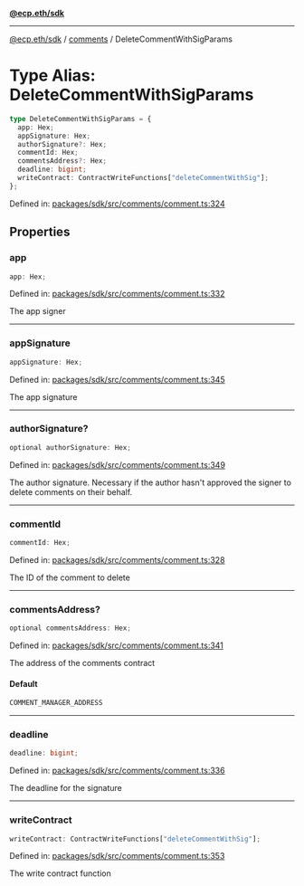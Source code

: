 [**@ecp.eth/sdk**](../../index.mdx)

***

[@ecp.eth/sdk](/sdk-reference/index.mdx) / [comments](/sdk-reference/comments/index.mdx) / DeleteCommentWithSigParams

# Type Alias: DeleteCommentWithSigParams

```ts
type DeleteCommentWithSigParams = {
  app: Hex;
  appSignature: Hex;
  authorSignature?: Hex;
  commentId: Hex;
  commentsAddress?: Hex;
  deadline: bigint;
  writeContract: ContractWriteFunctions["deleteCommentWithSig"];
};
```

Defined in: [packages/sdk/src/comments/comment.ts:324](https://github.com/ecp-eth/comments-monorepo/blob/main/packages/sdk/src/comments/comment.ts#L324)

## Properties

### app

```ts
app: Hex;
```

Defined in: [packages/sdk/src/comments/comment.ts:332](https://github.com/ecp-eth/comments-monorepo/blob/main/packages/sdk/src/comments/comment.ts#L332)

The app signer

***

### appSignature

```ts
appSignature: Hex;
```

Defined in: [packages/sdk/src/comments/comment.ts:345](https://github.com/ecp-eth/comments-monorepo/blob/main/packages/sdk/src/comments/comment.ts#L345)

The app signature

***

### authorSignature?

```ts
optional authorSignature: Hex;
```

Defined in: [packages/sdk/src/comments/comment.ts:349](https://github.com/ecp-eth/comments-monorepo/blob/main/packages/sdk/src/comments/comment.ts#L349)

The author signature. Necessary if the author hasn't approved the signer to delete comments on their behalf.

***

### commentId

```ts
commentId: Hex;
```

Defined in: [packages/sdk/src/comments/comment.ts:328](https://github.com/ecp-eth/comments-monorepo/blob/main/packages/sdk/src/comments/comment.ts#L328)

The ID of the comment to delete

***

### commentsAddress?

```ts
optional commentsAddress: Hex;
```

Defined in: [packages/sdk/src/comments/comment.ts:341](https://github.com/ecp-eth/comments-monorepo/blob/main/packages/sdk/src/comments/comment.ts#L341)

The address of the comments contract

#### Default

```ts
COMMENT_MANAGER_ADDRESS
```

***

### deadline

```ts
deadline: bigint;
```

Defined in: [packages/sdk/src/comments/comment.ts:336](https://github.com/ecp-eth/comments-monorepo/blob/main/packages/sdk/src/comments/comment.ts#L336)

The deadline for the signature

***

### writeContract

```ts
writeContract: ContractWriteFunctions["deleteCommentWithSig"];
```

Defined in: [packages/sdk/src/comments/comment.ts:353](https://github.com/ecp-eth/comments-monorepo/blob/main/packages/sdk/src/comments/comment.ts#L353)

The write contract function
